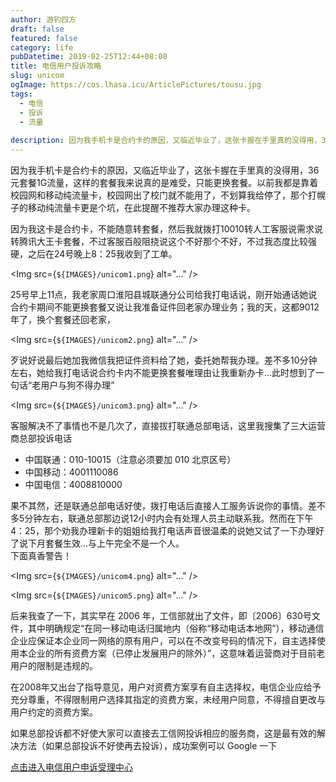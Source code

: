 ```yaml
---
author: 游钓四方
draft: false
featured: false
category: life
pubDatetime: 2019-02-25T12:44+08:00
title: 电信用户投诉攻略
slug: unicom
ogImage: https://cos.lhasa.icu/ArticlePictures/tousu.jpg
tags:
  - 电信
  - 投诉
  - 流量
  
description: 因为我手机卡是合约卡的原因，又临近毕业了，这张卡握在手里真的没得用，36元套餐1G流量，这样的套餐我来说真的是难受...
---
```



因为我手机卡是合约卡的原因，又临近毕业了，这张卡握在手里真的没得用，36元套餐1G流量，这样的套餐我来说真的是难受，只能更换套餐。以前我都是靠着校园网和移动纯流量卡，校园网出了校门就不能用了，不划算我给停了，那个打幌子的移动纯流量卡更是个坑，在此提醒不推荐大家办理这种卡。  

因为我这卡是合约卡，不能随意转套餐，然后我就拨打10010转人工客服说需求说转腾讯大王卡套餐，不过客服百般阻挠说这个不好那个不好，不过我态度比较强硬，之后在24号晚上8：25我收到了工单。

<Img src={`${IMAGES}/unicom1.png`} alt="..." />

25号早上11点，我老家周口淮阳县城联通分公司给我打电话说，刚开始通话她说合约卡期间不能更换套餐又说让我准备证件回老家办理业务；我的天，这都9012年了，换个套餐还回老家，

<Img src={`${IMAGES}/unicom2.png`} alt="..." />

歹说好说最后她加我微信我把证件资料给了她，委托她帮我办理。差不多10分钟左右，她给我打电话说合约卡内不能更换套餐唯理由让我重新办卡...此时想到了一句话“老用户与狗不得办理”

<Img src={`${IMAGES}/unicom3.png`} alt="..." />

客服解决不了事情也不是几次了，直接拔打联通总部电话，这里我搜集了三大运营商总部投诉电话  
 * 中国联通：010-10015（注意必须要加 010 北京区号）
 * 中国移动：4001110086
 * 中国电信：4008810000  

果不其然，还是联通总部电话好使，拨打电话后直接人工服务诉说你的事情。差不多5分钟左右，联通总部那边说12小时内会有处理人员主动联系我。然而在下午4：25，那个劝我办理新卡的姐姐给我打电话声音很温柔的说她又试了一下办理好了说下月套餐生效...与上午完全不是一个人。  
下面真香警告！

<Img src={`${IMAGES}/unicom4.png`} alt="..." />

<Img src={`${IMAGES}/unicom5.png`} alt="..." />

后来我查了一下，其实早在 2006 年，工信部就出了文件，即〔2006〕630号文件，其中明确规定“在同一移动电话归属地内（俗称“移动电话本地网”），移动通信企业应保证本企业同一网络的原有用户，可以在不改变号码的情况下，自主选择使用本企业的所有资费方案（已停止发展用户的除外）”，这意味着运营商对于目前老用户的限制是违规的。

在2008年又出台了指导意见，用户对资费方案享有自主选择权，电信企业应给予充分尊重，不得限制用户选择其指定的资费方案，未经用户同意，不得擅自更改与用户约定的资费方案。

如果总部投诉都不好使大家可以直接去工信网投诉相应的服务商，这是最有效的解决方法（如果总部投诉不好使再去投诉），成功案例可以 Google 一下

[点击进入电信用户申诉受理中心][1]

[1]: https://www.chinatcc.gov.cn/cms/shensus